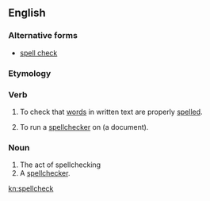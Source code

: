 ==English==

===Alternative forms===
* [[spell check]]

===Etymology===
{{back-form|spellchecker|lang=en}}

===Verb===
{{en-verb}}

# To check that [[word]]s in written text are properly [[spell]]ed.
# {{lb|en|transitive}} To run a [[spellchecker]] on (a document).

===Noun===
{{en-noun}}

# The act of spellchecking
# A [[spellchecker]].

[[kn:spellcheck]]